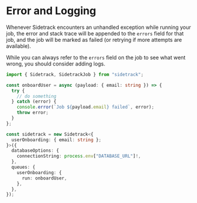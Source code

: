 # Error and Logging

Whenever Sidetrack encounters an unhandled exception while running your job, the error and stack trace will be appended to the `errors` field for that job, and the job will be marked as failed (or retrying if more attempts are available).

While you can always refer to the `errors` field on the job to see what went wrong, you should consider adding logs.

```ts twoslash
import { Sidetrack, SidetrackJob } from "sidetrack";

const onboardUser = async (payload: { email: string }) => {
  try {
    // do something
  } catch (error) {
    console.error(`Job ${payload.email} failed`, error);
    throw error;
  }
};

const sidetrack = new Sidetrack<{
  userOnboarding: { email: string };
}>({
  databaseOptions: {
    connectionString: process.env["DATABASE_URL"]!,
  },
  queues: {
    userOnboarding: {
      run: onboardUser,
    },
  },
});
```
